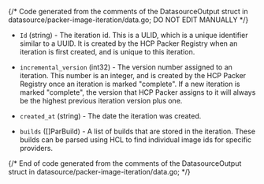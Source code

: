 {/* Code generated from the comments of the DatasourceOutput struct in datasource/packer-image-iteration/data.go; DO NOT EDIT MANUALLY */}

- `Id` (string) - The iteration id. This is a ULID, which is a unique identifier similar
  to a UUID. It is created by the HCP Packer Registry when an iteration is
  first created, and is unique to this iteration.

- `incremental_version` (int32) - The version number assigned to an iteration. This number is an integer,
  and is created by the HCP Packer Registry once an iteration is
  marked "complete". If a new iteration is marked "complete", the version
  that HCP Packer assigns to it will always be the highest previous
  iteration version plus one.

- `created_at` (string) - The date the iteration was created.

- `builds` ([]ParBuild) - A list of builds that are stored in the iteration. These builds can be
  parsed using HCL to find individual image ids for specific providers.

{/* End of code generated from the comments of the DatasourceOutput struct in datasource/packer-image-iteration/data.go; */}
